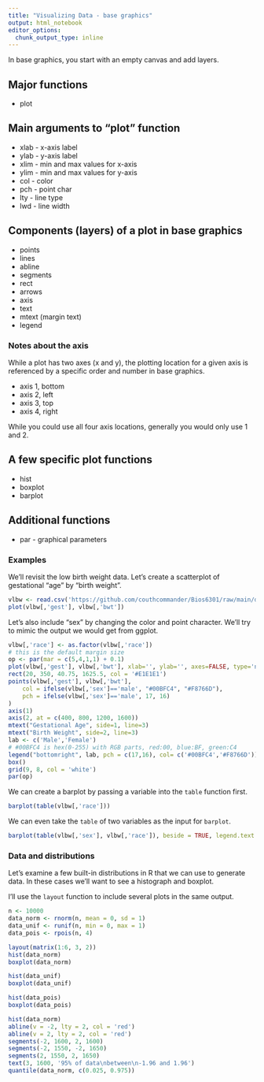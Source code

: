 ```yaml
---
title: "Visualizing Data - base graphics"
output: html_notebook
editor_options: 
  chunk_output_type: inline
---
```


In base graphics, you start with an empty canvas and add layers.

## Major functions

* plot

## Main arguments to "plot" function

* xlab - x-axis label
* ylab - y-axis label
* xlim - min and max values for x-axis
* ylim - min and max values for y-axis
* col - color
* pch - point char
* lty - line type
* lwd - line width

## Components (layers) of a plot in base graphics

* points
* lines
* abline
* segments
* rect
* arrows
* axis
* text
* mtext (margin text)
* legend

### Notes about the axis

While a plot has two axes (x and y), the plotting location for a given axis is referenced by a specific order and number in base graphics.

* axis 1, bottom
* axis 2, left
* axis 3, top
* axis 4, right

While you could use all four axis locations, generally you would only use 1 and 2.

## A few specific plot functions

* hist
* boxplot
* barplot

## Additional functions

* par - graphical parameters

### Examples

We'll revisit the low birth weight data. Let's create a scatterplot of gestational "age" by "birth weight".

```r
vlbw <- read.csv('https://github.com/couthcommander/Bios6301/raw/main/datasets/vlbw.csv', row.names = 1)
plot(vlbw[,'gest'], vlbw[,'bwt'])
```

Let's also include "sex" by changing the color and point character. We'll try to mimic the output we would get from ggplot.

```r
vlbw[,'race'] <- as.factor(vlbw[,'race'])
# this is the default margin size
op <- par(mar = c(5,4,1,1) + 0.1)
plot(vlbw[,'gest'], vlbw[,'bwt'], xlab='', ylab='', axes=FALSE, type='n')
rect(20, 350, 40.75, 1625.5, col = '#E1E1E1')
points(vlbw[,'gest'], vlbw[,'bwt'],
    col = ifelse(vlbw[,'sex']=='male', "#00BFC4", "#F8766D"),
    pch = ifelse(vlbw[,'sex']=='male', 17, 16)
)
axis(1)
axis(2, at = c(400, 800, 1200, 1600))
mtext("Gestational Age", side=1, line=3)
mtext("Birth Weight", side=2, line=3)
lab <- c('Male','Female')
# #00BFC4 is hex(0-255) with RGB parts, red:00, blue:BF, green:C4
legend("bottomright", lab, pch = c(17,16), col= c('#00BFC4','#F8766D'))
box()
grid(9, 8, col = 'white')
par(op)
```

We can create a barplot by passing a variable into the `table` function first.

```r
barplot(table(vlbw[,'race']))
```

We can even take the `table` of two variables as the input for `barplot`.

```r
barplot(table(vlbw[,'sex'], vlbw[,'race']), beside = TRUE, legend.text = TRUE)
```

### Data and distributions

Let's examine a few built-in distributions in R that we can use to generate data. In these cases we'll want to see a histograph and boxplot.

I'll use the `layout` function to include several plots in the same output.

```r
n <- 10000
data_norm <- rnorm(n, mean = 0, sd = 1)
data_unif <- runif(n, min = 0, max = 1)
data_pois <- rpois(n, 4)

layout(matrix(1:6, 3, 2))
hist(data_norm)
boxplot(data_norm)

hist(data_unif)
boxplot(data_unif)

hist(data_pois)
boxplot(data_pois)
```

```r
hist(data_norm)
abline(v = -2, lty = 2, col = 'red')
abline(v = 2, lty = 2, col = 'red')
segments(-2, 1600, 2, 1600)
segments(-2, 1550, -2, 1650)
segments(2, 1550, 2, 1650)
text(3, 1600, '95% of data\nbetween\n-1.96 and 1.96')
quantile(data_norm, c(0.025, 0.975))
```
